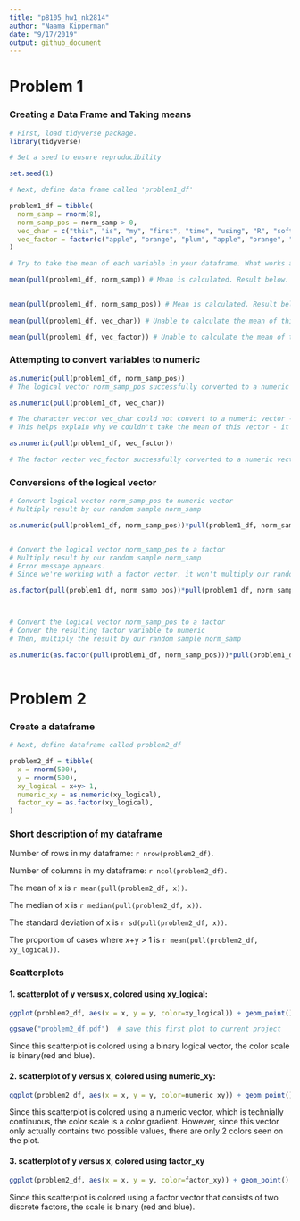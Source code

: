 ```yaml
---
title: "p8105_hw1_nk2814"
author: "Naama Kipperman"
date: "9/17/2019"
output: github_document
---
```




# Problem 1
### Creating a Data Frame and Taking means



```r

# First, load tidyverse package.
library(tidyverse)   

# Set a seed to ensure reproducibility

set.seed(1)

# Next, define data frame called 'problem1_df'

problem1_df = tibble(    
  norm_samp = rnorm(8),    
  norm_samp_pos = norm_samp > 0,  
  vec_char = c("this", "is", "my", "first", "time", "using", "R", "software"),   
  vec_factor = factor(c("apple", "orange", "plum", "apple", "orange", "plum", "apple", "orange"))
)

# Try to take the mean of each variable in your dataframe. What works and what doesn’t?

mean(pull(problem1_df, norm_samp)) # Mean is calculated. Result below.
                                   

mean(pull(problem1_df, norm_samp_pos)) # Mean is calculated. Result below.
                                       
mean(pull(problem1_df, vec_char)) # Unable to calculate the mean of this character vector. Error message below.

mean(pull(problem1_df, vec_factor)) # Unable to calculate the mean of this factor vector. Error message below.

```

### Attempting to convert variables to numeric 

``` r
as.numeric(pull(problem1_df, norm_samp_pos))
# The logical vector norm_samp_pos successfully converted to a numeric vector. 

as.numeric(pull(problem1_df, vec_char))

# The character vector vec_char could not convert to a numeric vector - NA's were introduced by coercion instead.
# This helps explain why we couldn't take the mean of this vector - it's a string of characters.

as.numeric(pull(problem1_df, vec_factor))

# The factor vector vec_factor successfully converted to a numeric vector of 1, 2, and 3. 

```

### Conversions of the logical vector
```r

# Convert logical vector norm_samp_pos to numeric vector
# Multiply result by our random sample norm_samp

as.numeric(pull(problem1_df, norm_samp_pos))*pull(problem1_df, norm_samp) # Resulting vector below:


# Convert the logical vector norm_samp_pos to a factor 
# Multiply result by our random sample norm_samp
# Error message appears.
# Since we're working with a factor vector, it won't multiply our random sample of numbers

as.factor(pull(problem1_df, norm_samp_pos))*pull(problem1_df, norm_samp)



# Convert the logical vector norm_samp_pos to a factor 
# Conver the resulting factor variable to numeric
# Then, multiply the result by our random sample norm_samp

as.numeric(as.factor(pull(problem1_df, norm_samp_pos)))*pull(problem1_df, norm_samp) # Resulting vector below:



```

# Problem 2 
### Create a dataframe 

```r


# Next, define dataframe called problem2_df

problem2_df = tibble(    
  x = rnorm(500),
  y = rnorm(500),
  xy_logical = x+y> 1,  
  numeric_xy = as.numeric(xy_logical),
  factor_xy = as.factor(xy_logical),
)
```

### Short description of my dataframe

Number of rows in my dataframe: `r nrow(problem2_df)`.


Number of columns in my dataframe: `r ncol(problem2_df)`.


The mean of x is `r mean(pull(problem2_df, x))`.


The median of x is `r median(pull(problem2_df, x))`. 

The standard deviation of x is `r sd(pull(problem2_df, x))`. 

The proportion of cases where x+y > 1 is `r mean(pull(problem2_df, xy_logical))`. 

### Scatterplots

#### 1. scatterplot of y versus x, colored using xy_logical:
``` r

ggplot(problem2_df, aes(x = x, y = y, color=xy_logical)) + geom_point()

ggsave("problem2_df.pdf")  # save this first plot to current project

```

Since this scatterplot is colored using a binary logical vector, the color scale is binary(red and blue).


#### 2. scatterplot of y versus x, colored using numeric_xy:

```r
ggplot(problem2_df, aes(x = x, y = y, color=numeric_xy)) + geom_point()

```

Since this scatterplot is colored using a numeric vector, which is technially continuous, the color scale is a color gradient.
However, since this vector only actually contains two possible values, there are only 2 colors seen on the plot.

#### 3. scatterplot of y versus x, colored using factor_xy

```r
ggplot(problem2_df, aes(x = x, y = y, color=factor_xy)) + geom_point()

```

Since this scatterplot is colored using a factor vector that consists of two discrete factors, the scale is binary (red and blue). 

